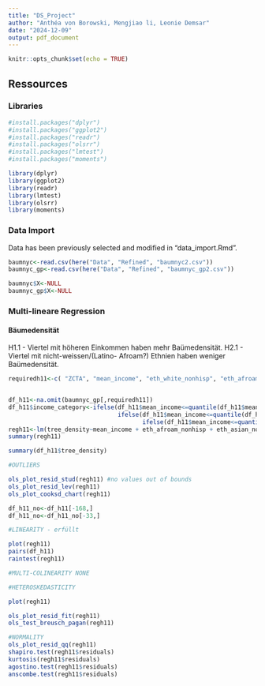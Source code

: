 ```yaml
---
title: "DS_Project"
author: "Anthéa von Borowski, Mengjiao li, Leonie Demsar"
date: "2024-12-09"
output: pdf_document
---
```


```r
knitr::opts_chunk$set(echo = TRUE)
```

## Ressources

### Libraries

```r
#install.packages("dplyr")
#install.packages("ggplot2")
#install.packages("readr")
#install.packages("olsrr")
#install.packages("lmtest")
#install.packages("moments")

library(dplyr)
library(ggplot2)
library(readr)
library(lmtest)
library(olsrr)
library(moments)
```

### Data Import

Data has been previously selected and modified in "data_import.Rmd".

```r

baumnyc<-read.csv(here("Data", "Refined", "baumnyc2.csv"))
baumnyc_gp<-read.csv(here("Data", "Refined", "baumnyc_gp2.csv"))

baumnyc$X<-NULL
baumnyc_gp$X<-NULL
```


### Multi-lineare Regression

#### Bäumedensität

H1.1 - Viertel mit höheren Einkommen haben mehr Baümedensität.
H2.1 - Viertel mit nicht-weissen/(Latino- Afroam?) Ethnien haben weniger Baümedensität.

```r

requiredh11<-c( "ZCTA", "mean_income", "eth_white_nonhisp", "eth_afroam_nonhisp", "eth_asian_nonhisp", "eth_hisp", "eth_other", "pop_density", "tree_density")


df_h11<-na.omit(baumnyc_gp[,requiredh11])
df_h11$income_category<-ifelse(df_h11$mean_income<=quantile(df_h11$mean_income, 0.25), 1, 
                               ifelse(df_h11$mean_income<=quantile(df_h11$mean_income, 0.5), 2,
                                      ifelse(df_h11$mean_income<=quantile(df_h11$mean_income, 0.75), 3, 4)))
regh11<-lm(tree_density~mean_income + eth_afroam_nonhisp + eth_asian_nonhisp + eth_hisp + eth_other + pop_density, df_h11_no)
summary(regh11)

summary(df_h11$tree_density)

``` 

```r

#OUTLIERS

ols_plot_resid_stud(regh11) #no values out of bounds
ols_plot_resid_lev(regh11)
ols_plot_cooksd_chart(regh11)

df_h11_no<-df_h11[-168,]
df_h11_no<-df_h11_no[-33,]

#LINEARITY - erfüllt 

plot(regh11)
pairs(df_h11)
raintest(regh11)

#MULTI-COLINEARITY NONE

#HETEROSKEDASTICITY

plot(regh11)

ols_plot_resid_fit(regh11)
ols_test_breusch_pagan(regh11)

#NORMALITY
ols_plot_resid_qq(regh11)
shapiro.test(regh11$residuals)
kurtosis(regh11$residuals)
agostino.test(regh11$residuals)
anscombe.test(regh11$residuals)
```

